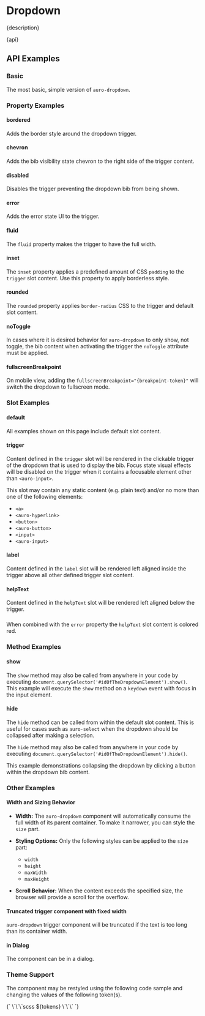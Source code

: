 
<Meta of={stories} />

# Dropdown

<Markdown>{description}</Markdown>

<Markdown>{api}</Markdown>

## API Examples

### Basic

The most basic, simple version of `auro-dropdown`.

<Canvas of={stories.Basic} />

<Canvas of={stories.BasicIcon} />

<Canvas of={stories.BasicButton} />

### Property Examples

#### bordered

Adds the border style around the dropdown trigger.

<Canvas of={stories.Bordered} />

#### chevron

Adds the bib visibility state chevron to the right side of the trigger content.

<Canvas of={stories.Chevron} />

<Canvas of={stories.ChevronIcon} />

<Canvas of={stories.ChevronButton} />

<Canvas of={stories.ChevronInput} />

#### disabled

Disables the trigger preventing the dropdown bib from being shown.

<Canvas of={stories.Disabled} />

<Canvas of={stories.DisabledAll} />

#### error

Adds the error state UI to the trigger.

<Canvas of={stories.Error} />

<Canvas of={stories.ErrorBordered} />

#### fluid

The `fluid` property makes the trigger to have the full width.

<Canvas of={stories.Fluid} />

#### inset

The `inset` property applies a predefined amount of CSS `padding` to the `trigger` slot content. Use this property to apply borderless style.

<Canvas of={stories.Inset} />

<Canvas of={stories.InsetBordered} />

#### rounded

The `rounded` property applies `border-radius` CSS to the trigger and default slot content.

<Canvas of={stories.Rounded} />

#### noToggle

In cases where it is desired behavior for `auro-dropdown` to only show, not toggle, the bib content when activating the trigger the `noToggle` attribute must be applied.

<Canvas of={stories.NoToggle} />

#### fullscreenBreakpoint

On mobile view, adding the `fullscreenBreakpoint="{breakpoint-token}"` will switch the dropdown to fullscreen mode. 

<Canvas of={stories.CustomDimensions300} />

### Slot Examples

#### default

All examples shown on this page include default slot content.

#### trigger

Content defined in the `trigger` slot will be rendered in the clickable trigger of the dropdown that is used to display the bib. Focus state visual effects will be disabled on the trigger when it contains a focusable element other than `<auro-input>`.

This slot may contain any static content (e.g. plain text) and/or no more than one of the following elements:
- `<a>`
- `<auro-hyperlink>`
- `<button>`
- `<auro-button>`
- `<input>`
- `<auro-input>`

#### label

Content defined in the `label` slot will be rendered left aligned inside the trigger above all other defined trigger slot content.

<Canvas of={stories.Label} />

#### helpText

Content defined in the `helpText` slot will be rendered left aligned below the trigger.

<Canvas of={stories.HelpText} />

#####

When combined with the `error` property the `helpText` slot content is colored red.

<Canvas of={stories.HelpTextError} />

### Method Examples

#### show

The `show` method may also be called from anywhere in your code by executing `document.querySelector('#idOfTheDropdownElement').show()`. This example will execute the `show` method on a `keydown` event with focus in the input element.

<Canvas of={stories.ProgramaticallyShow} />

#### hide

The `hide` method can be called from within the default slot content. This is useful for cases such as `auro-select` when the dropdown should be collapsed after making a selection.

The `hide` method may also be called from anywhere in your code by executing `document.querySelector('#idOfTheDropdownElement').hide()`.

This example demonstrations collapsing the dropdown by clicking a button within the dropdown bib content.

<Canvas of={stories.ProgramaticallyHide} />

### Other Examples

#### Width and Sizing Behavior

- **Width:** The `auro-dropdown` component will automatically consume the full width of its parent container. To make it narrower, you can style the `size` part.

- **Styling Options:** Only the following styles can be applied to the `size` part:
  - `width`
  - `height`
  - `maxWidth`
  - `maxHeight`

- **Scroll Behavior:** When the content exceeds the specified size, the browser will provide a scroll for the overflow.

<Canvas of={stories.CustomDimensions100} />

#### Truncated trigger component with fixed width

`auro-dropdown` trigger component will be truncated if the text is too long than its container width.

<Canvas of={stories.TruncatedText} />

#### in Dialog

The component can be in a dialog.

<Canvas of={stories.InDialog} />

### Theme Support

The component may be restyled using the following code sample and changing the values of the following token(s).

<Markdown>
{`
  \`\`\`scss
  ${tokens}
  \`\`\`
`}
</Markdown>